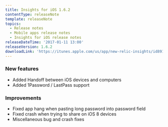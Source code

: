 ```yaml
---
title: Insights for iOS 1.6.2
contentType: releaseNote
template: releaseNote
topics:
  - Release notes
  - Mobile apps release notes
  - Insights for iOS release notes
releaseDateTime: '2017-01-11 13:00'
releaseVersion: 1.6.2
downloadLink: 'https://itunes.apple.com/us/app/new-relic-insights/id891431652?mt=8'
---
```


### New features

* Added Handoff between iOS devices and computers
* Added 1Password / LastPass support

### Improvements

* Fixed app hang when pasting long password into password field
* Fixed crash when trying to share on iOS 8 devices
* Miscellaneous bug and crash fixes
